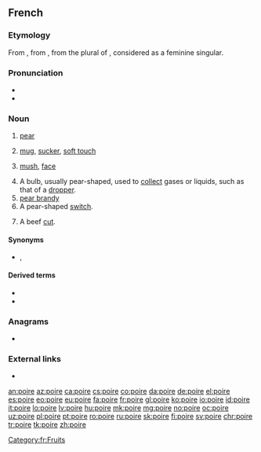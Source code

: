 {{also|poiré}}
==French==

===Etymology===
From {{etyl|fro|fr}} {{m|fro|peire}}, from {{etyl|VL.|fr}} {{m|la|pira}}, from the plural of {{etyl|la|fr}} {{m|la|pirum}}, considered as a feminine singular.

===Pronunciation===
* {{audio|Fr-poire.ogg|audio|lang=fr}}
* {{IPA|/pwaʁ/|lang=fr}}

===Noun===
{{fr-noun|f}}

# [[pear]]
# {{lb|fr|colloquial}} [[mug]], [[sucker]], [[soft touch]]
# {{lb|fr|informal}} [[mush]], [[face]]
#: {{ux|fr|en pleine '''poire'''|straight in the face}}
#: {{ux|fr|se payer la '''poire''' de qqun|to pull someone's leg}}
# A bulb, usually pear-shaped, used to [[collect]] gases or liquids, such as that of a [[dropper]].
# [[pear brandy]]
# A pear-shaped [[switch]].
# {{lb|fr|butchery}} A beef [[cut]].

====Synonyms====
* {{sense|fool}} {{l|fr|pigeon}}, {{l|fr|gogo}}

====Derived terms====
* {{l|fr|poirier}}
* {{l|fr|poiré}}

===Anagrams===
* {{l|fr|proie}}

===External links===
* {{R:TLFi}}

[[Category:fr:Fruits]]

[[an:poire]]
[[az:poire]]
[[ca:poire]]
[[cs:poire]]
[[co:poire]]
[[da:poire]]
[[de:poire]]
[[el:poire]]
[[es:poire]]
[[eo:poire]]
[[eu:poire]]
[[fa:poire]]
[[fr:poire]]
[[gl:poire]]
[[ko:poire]]
[[io:poire]]
[[id:poire]]
[[it:poire]]
[[lo:poire]]
[[lv:poire]]
[[hu:poire]]
[[mk:poire]]
[[mg:poire]]
[[no:poire]]
[[oc:poire]]
[[uz:poire]]
[[pl:poire]]
[[pt:poire]]
[[ro:poire]]
[[ru:poire]]
[[sk:poire]]
[[fi:poire]]
[[sv:poire]]
[[chr:poire]]
[[tr:poire]]
[[tk:poire]]
[[zh:poire]]